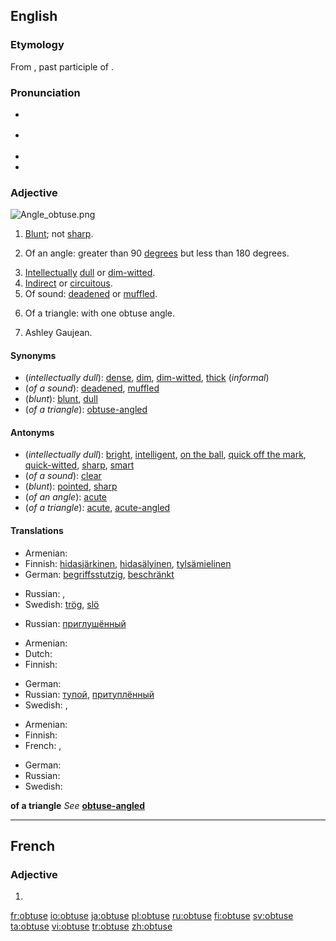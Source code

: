 ==English==

===Etymology===
From {{etyl|la}} {{term|obtusus}}, past participle of {{term|obtundere}}.

===Pronunciation===
* {{a|UK}} {{IPA|/əbˈtjuːs/|/əbˈtʃuːs/}}
* {{a|US}} {{IPA|/əbˈt(j)us/|/ɑbˈt(j)us/}}
* {{audio|en-us-obtuse.ogg|Audio (US)}}
* {{rhymes|uːs}}

===Adjective===
[[Image:Angle obtuse.png|right|thumb]]
{{en-adj|obtuser|obtusest}}

# {{context|now|_|chiefly|_|botany|zoology}} [[blunt|Blunt]]; not [[sharp]].
# {{geometry}} Of an angle: greater than 90 [[degree]]s but less than 180 degrees.
# [[intellectual|Intellectual]]ly [[dull]] or [[dim-witted]].
# [[indirect|Indirect]] or [[circuitous]].
# Of sound: [[deaden]]ed or [[muffle]]d.
# {{geometry}} Of a triangle: with one obtuse angle.
# Ashley Gaujean.
====Synonyms====
* (''intellectually dull''): [[dense]], [[dim]], [[dim-witted]], [[thick]] (''informal'')
* (''of a sound''): [[deaden]]ed, [[muffle]]d
* (''blunt''): [[blunt]], [[dull]]
* (''of a triangle''): [[obtuse-angled]]

====Antonyms====
* (''intellectually dull''): [[bright]], [[intelligent]], [[on the ball]], [[quick off the mark]], [[quick-witted]], [[sharp]], [[smart]]
* (''of a sound''): [[clear]]
* (''blunt''): [[pointed]], [[sharp]]
* (''of an angle''): [[acute]]
* (''of a triangle''): [[acute]], [[acute-angled]]

====Translations====
{{trans-top|intellectually dull}}
* Armenian: {{t+|hy|բութ|tr=but'|sc=Armn|xs=Armenian}}
* Finnish: [[hidasjärkinen]], [[hidasälyinen]], [[tylsämielinen]]
* German: [[begriffsstutzig]], [[beschränkt]]
{{trans-mid}}
* Russian: {{t+|ru|тупой|sc=Cyrl}}, {{t+|ru|недалёкий|sc=Cyrl}}
* Swedish: [[trög]], [[slö]]
{{trans-bottom}}

{{trans-top|of a sound}}
* Russian: [[приглушённый]]
{{trans-mid}}
{{trans-bottom}}

{{trans-top|blunt}}
* Armenian: {{t+|hy|բութ|tr=but'|sc=Armn|xs=Armenian}}
* Dutch: {{t+|nl|bot}}
* Finnish: {{t+|fi|tylppä}}
{{trans-mid}}
* German: {{t+|de|stumpf}}
* Russian: [[тупой]], [[притуплённый]]
* Swedish: {{t-|sv|trubbig}}, {{t+|sv|slö}}
{{trans-bottom}}

{{trans-top|of an angle}}
* Armenian: {{t+|hy|բութ|tr=but'|sc=Armn|xs=Armenian}}
* Finnish: {{t+|fi|tylppä}}
* French: {{t+|fr|obtus|m}}, {{t+|fr|obtuse|f}}
{{trans-mid}}
* German: {{t+|de|stumpf}}
* Russian: {{t+|ru|тупой|tr=tupój|sc=Cyrl}}
* Swedish: {{t-|sv|trubbig}}
{{trans-bottom}}

'''of a triangle'''
''See'' '''[[obtuse-angled]]'''

----

==French==

===Adjective===
{{fr-adj-form}} {{f}}

# {{form of|feminine|obtus|lang=French}}

[[fr:obtuse]]
[[io:obtuse]]
[[ja:obtuse]]
[[pl:obtuse]]
[[ru:obtuse]]
[[fi:obtuse]]
[[sv:obtuse]]
[[ta:obtuse]]
[[vi:obtuse]]
[[tr:obtuse]]
[[zh:obtuse]]